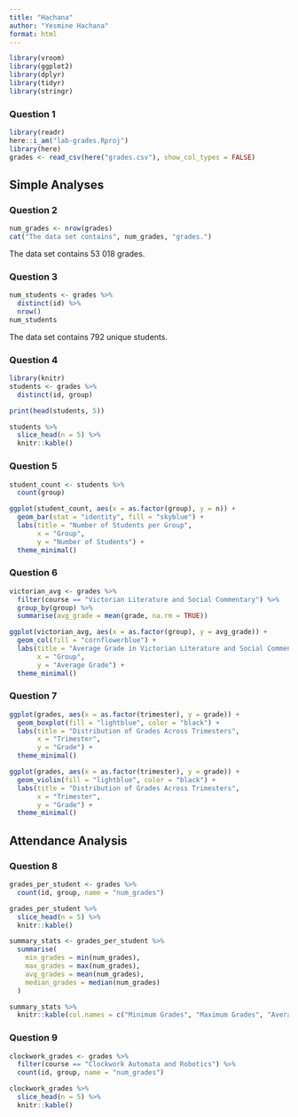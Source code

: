 ```yaml
---
title: "Hachana"
author: "Yesmine Hachana"
format: html
---
```


```r
library(vroom)
library(ggplot2)
library(dplyr)
library(tidyr)
library(stringr)
```

### Question 1
```r
library(readr)
here::i_am("lab-grades.Rproj")
library(here)
grades <- read_csv(here("grades.csv"), show_col_types = FALSE)
```

## Simple Analyses

### Question 2
```r
num_grades <- nrow(grades)
cat("The data set contains", num_grades, "grades.")
```
The data set contains 53 018 grades.

### Question 3
```r
num_students <- grades %>%
  distinct(id) %>%
  nrow()
num_students
```
The data set contains 792 unique students.

### Question 4
```r
library(knitr)
students <- grades %>%
  distinct(id, group)

print(head(students, 5))

students %>%
  slice_head(n = 5) %>%
  knitr::kable()
```

### Question 5
```r
student_count <- students %>%
  count(group)

ggplot(student_count, aes(x = as.factor(group), y = n)) +
  geom_bar(stat = "identity", fill = "skyblue") +
  labs(title = "Number of Students per Group",
       x = "Group",
       y = "Number of Students") +
  theme_minimal()
```

### Question 6
```r
victorian_avg <- grades %>%
  filter(course == "Victorian Literature and Social Commentary") %>%
  group_by(group) %>%
  summarise(avg_grade = mean(grade, na.rm = TRUE))

ggplot(victorian_avg, aes(x = as.factor(group), y = avg_grade)) +
  geom_col(fill = "cornflowerblue") +
  labs(title = "Average Grade in Victorian Literature and Social Commentary by Group",
       x = "Group",
       y = "Average Grade") +
  theme_minimal()
```

### Question 7
```r
ggplot(grades, aes(x = as.factor(trimester), y = grade)) +
  geom_boxplot(fill = "lightblue", color = "black") +
  labs(title = "Distribution of Grades Across Trimesters",
       x = "Trimester",
       y = "Grade") +
  theme_minimal()
```

```r
ggplot(grades, aes(x = as.factor(trimester), y = grade)) +
  geom_violin(fill = "lightblue", color = "black") +
  labs(title = "Distribution of Grades Across Trimesters",
       x = "Trimester",
       y = "Grade") +
  theme_minimal()
```

## Attendance Analysis

### Question 8
```r
grades_per_student <- grades %>%
  count(id, group, name = "num_grades")

grades_per_student %>%
  slice_head(n = 5) %>%
  knitr::kable()

summary_stats <- grades_per_student %>%
  summarise(
    min_grades = min(num_grades),
    max_grades = max(num_grades),
    avg_grades = mean(num_grades),
    median_grades = median(num_grades)
  )

summary_stats %>%
  knitr::kable(col.names = c("Minimum Grades", "Maximum Grades", "Average Grades", "Median Grades"))
```

### Question 9
```r
clockwork_grades <- grades %>%
  filter(course == "Clockwork Automata and Robotics") %>%
  count(id, group, name = "num_grades")

clockwork_grades %>%
  slice_head(n = 5) %>%
  knitr::kable()
```

